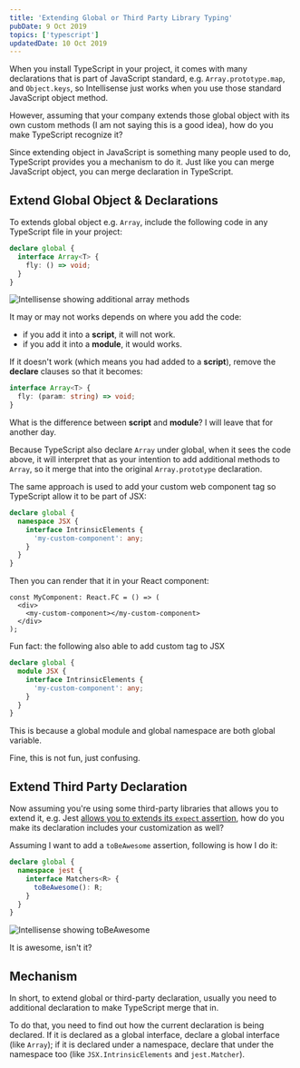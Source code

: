 ```yaml
---
title: 'Extending Global or Third Party Library Typing'
pubDate: 9 Oct 2019
topics: ['typescript']
updatedDate: 10 Oct 2019
---
```


When you install TypeScript in your project, it comes with many declarations that is part of JavaScript standard, e.g. `Array.prototype.map`, and `Object.keys`, so Intellisense just works when you use those standard JavaScript object method.

However, assuming that your company extends those global object with its own custom methods (I am not saying this is a good idea), how do you make TypeScript recognize it?

Since extending object in JavaScript is something many people used to do, TypeScript provides you a mechanism to do it. Just like you can merge JavaScript object, you can merge declaration in TypeScript.

## Extend Global Object & Declarations

To extends global object e.g. `Array`, include the following code in any TypeScript file in your project:

```ts
declare global {
  interface Array<T> {
    fly: () => void;
  }
}
```

![Intellisense showing additional array methods](https://res.cloudinary.com/djzsjzasg/image/upload/v1674800825/malcolm-kee/extend-array_cvckvi.png)

<aside>

It may or may not works depends on where you add the code:

- if you add it into a **script**, it will not work.
- if you add it into a **module**, it would works.

If it doesn't work (which means you had added to a **script**), remove the **declare** clauses so that it becomes:

```ts noWrapper
interface Array<T> {
  fly: (param: string) => void;
}
```

What is the difference between **script** and **module**? I will leave that for another day.

</aside>

Because TypeScript also declare `Array` under global, when it sees the code above, it will interpret that as your intention to add additional methods to `Array`, so it merge that into the original `Array.prototype` declaration.

The same approach is used to add your custom web component tag so TypeScript allow it to be part of JSX:

```ts
declare global {
  namespace JSX {
    interface IntrinsicElements {
      'my-custom-component': any;
    }
  }
}
```

Then you can render that it in your React component:

```tsx
const MyComponent: React.FC = () => (
  <div>
    <my-custom-component></my-custom-component>
  </div>
);
```

<aside>

Fun fact: the following also able to add custom tag to JSX

```ts
declare global {
  module JSX {
    interface IntrinsicElements {
      'my-custom-component': any;
    }
  }
}
```

This is because a global module and global namespace are both global variable.

Fine, this is not fun, just confusing.

</aside>

## Extend Third Party Declaration

Now assuming you're using some third-party libraries that allows you to extend it, e.g. Jest [allows you to extends its `expect` assertion][expect-extend], how do you make its declaration includes your customization as well?

Assuming I want to add a `toBeAwesome` assertion, following is how I do it:

```ts
declare global {
  namespace jest {
    interface Matchers<R> {
      toBeAwesome(): R;
    }
  }
}
```

![Intellisense showing toBeAwesome](https://res.cloudinary.com/djzsjzasg/image/upload/v1674800825/malcolm-kee/extend-jest-expect_ggqkkd.png)

It is awesome, isn't it?

## Mechanism

In short, to extend global or third-party declaration, usually you need to additional declaration to make TypeScript merge that in.

To do that, you need to find out how the current declaration is being declared. If it is declared as a global interface, declare a global interface (like `Array`); if it is declared under a namespace, declare that under the namespace too (like `JSX.IntrinsicElements` and `jest.Matcher`).

[expect-extend]: https://jestjs.io/docs/en/expect#expectextendmatchers
